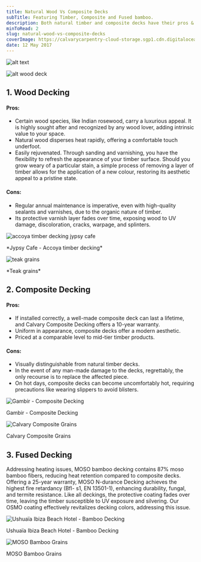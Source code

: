 ```yaml
---
title: Natural Wood Vs Composite Decks
subTitle: Featuring Timber, Composite and Fused bamboo.
description: Both natural timber and composite decks have their pros & cons. Depending on your needs, choosing one over the other might be greatly beneficial to you.
minToRead: 2
slug: natural-wood-vs-composite-decks
coverImage: https://calvarycarpentry-cloud-storage.sgp1.cdn.digitaloceanspaces.com/websites/blog/natural-wood-vs-composite-decks/natural%20wood%20vs%20composite%20deck.jpg
date: 12 May 2017
---
```


![alt text](https://calvarycarpentry-cloud-storage.sgp1.cdn.digitaloceanspaces.com/websites/blog/natural-wood-vs-composite-decks/%20Composite%20Decks.jpg)

![alt wood deck](https://calvarycarpentry-cloud-storage.sgp1.cdn.digitaloceanspaces.com/websites/blog/natural-wood-vs-composite-decks/wood%20decks.jpg)

## 1. Wood Decking

#### Pros:

- Certain wood species, like Indian rosewood, carry a luxurious appeal. It is highly sought after and recognized by any wood lover, adding intrinsic value to your space.
- Natural wood disperses heat rapidly, offering a comfortable touch underfoot.
- Easily rejuvenated. Through sanding and varnishing, you have the flexibility to refresh the appearance of your timber surface. Should you grow weary of a particular stain, a simple process of removing a layer of timber allows for the application of a new colour, restoring its aesthetic appeal to a pristine state.

#### Cons:

- Regular annual maintenance is imperative, even with high-quality sealants and varnishes, due to the organic nature of timber.
- Its protective varnish layer fades over time, exposing wood to UV damage, discoloration, cracks, warpage, and splinters.

![accoya timber decking jypsy cafe](https://calvarycarpentry-cloud-storage.sgp1.cdn.digitaloceanspaces.com/websites/blog/natural-wood-vs-composite-decks/Jypsy%20Cafe%20-%20Accoya%20timber%20decking.png)
<p className="text-center">*Jypsy Cafe - Accoya timber decking*</p>

![teak grains](https://calvarycarpentry-cloud-storage.sgp1.cdn.digitaloceanspaces.com/websites/blog/natural-wood-vs-composite-decks/Teak%20grains.jpg)
<p className="text-center">*Teak grains*</p>

## 2. Composite Decking

#### Pros:

- If installed correctly, a well-made composite deck can last a lifetime, and Calvary Composite Decking offers a 10-year warranty.
- Uniform in appearance, composite decks offer a modern aesthetic.
- Priced at a comparable level to mid-tier timber products.

#### Cons:

- Visually distinguishable from natural timber decks.
- In the event of any man-made damage to the decks, regrettably, the only recourse is to replace the affected piece.
- On hot days, composite decks can become uncomfortably hot, requiring precautions like wearing slippers to avoid blisters.

![Gambir - Composite Decking](https://calvarycarpentry-cloud-storage.sgp1.cdn.digitaloceanspaces.com/websites/blog/natural-wood-vs-composite-decks/Gambir%20-%20Composite%20Decking%20.jpg)
<p className="text-center">Gambir - Composite Decking</p>

![Calvary Composite Grains](https://calvarycarpentry-cloud-storage.sgp1.cdn.digitaloceanspaces.com/websites/blog/natural-wood-vs-composite-decks/Calvary%20Composite%20Grains.jpg)
<p className="text-center">Calvary Composite Grains</p>

## 3. Fused Decking

Addressing heating issues, MOSO bamboo decking contains 87% moso bamboo fibers, reducing heat retention compared to composite decks. Offering a 25-year warranty, MOSO N-durance Decking achieves the highest fire retardancy (Bfl- s1, EN 13501-1), enhancing durability, fungal, and termite resistance. Like all deckings, the protective coating fades over time, leaving the timber susceptible to UV exposure and silvering. Our OSMO coating effectively revitalizes decking colors, addressing this issue.

![Ushuaïa Ibiza Beach Hotel - Bamboo Decking](https://calvarycarpentry-cloud-storage.sgp1.cdn.digitaloceanspaces.com/websites/blog/natural-wood-vs-composite-decks/Ushuai%CC%88a%20Ibiza%20Beach%20Hotel%20-%20Bamboo%20Decking%20.jpeg)
<p className="text-center">Ushuaïa Ibiza Beach Hotel - Bamboo Decking</p>

![MOSO Bamboo Grains](https://calvarycarpentry-cloud-storage.sgp1.cdn.digitaloceanspaces.com/websites/blog/natural-wood-vs-composite-decks/MOSO%20Bamboo%20Grains.jpg)
<p className="text-center">MOSO Bamboo Grains</p>


